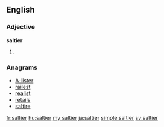 ==English==

===Adjective===
'''saltier'''

# {{comparative of|[[salty#English|salty]]}}

===Anagrams===
* [[A-lister#English|A-lister]]
* [[railest#English|railest]]
* [[realist#English|realist]]
* [[retails#English|retails]]
* [[saltire#English|saltire]]

[[fr:saltier]]
[[hu:saltier]]
[[my:saltier]]
[[ja:saltier]]
[[simple:saltier]]
[[sv:saltier]]